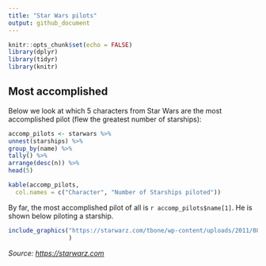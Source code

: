 ```yaml
---
title: "Star Wars pilots"
output: github_document
---
```


```r
knitr::opts_chunk$set(echo = FALSE)
library(dplyr)
library(tidyr)
library(knitr)
```

## Most accomplished

Below we look at which 5 characters from Star Wars are the most accomplished pilot (flew the greatest number of starships):

```r
accomp_pilots <- starwars %>% 
unnest(starships) %>% 
group_by(name) %>% 
tally() %>%
arrange(desc(n)) %>% 
head(5)

kable(accomp_pilots,
  col.names = c("Character", "Number of Starships piloted"))
```

By far, the most accomplished pilot of all is `r accomp_pilots$name[1]`. He is shown below piloting a starship.

```r
include_graphics("https://starwarz.com/tbone/wp-content/uploads/2011/08/331.jpg",
                 )
```

*Source: <https://starwarz.com>*
